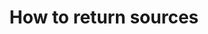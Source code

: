 ---
title: How to return sources
sidebar_class_name: hidden
pagination_prev: null
pagination_next: null
---